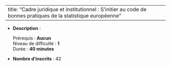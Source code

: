 
---
title: "Cadre juridique et institutionnel : S'initier au code de bonnes pratiques de la statistique européenne"
---


- **Description** : <p>Prérequis : <strong>Aucun</strong><br>Niveau de difficulté : <strong>1</strong><br>Durée : <strong>40 minutes</strong></p>
- **Nombre d'inscrits** : 42
